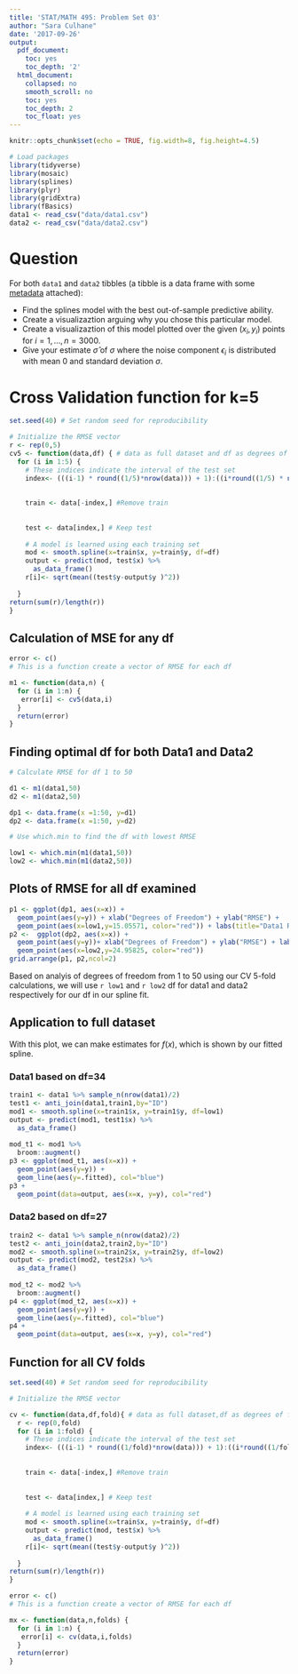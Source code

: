 ```yaml
---
title: 'STAT/MATH 495: Problem Set 03'
author: "Sara Culhane"
date: '2017-09-26'
output:
  pdf_document:
    toc: yes
    toc_depth: '2'
  html_document:
    collapsed: no
    smooth_scroll: no
    toc: yes
    toc_depth: 2
    toc_float: yes
---
```


```r
knitr::opts_chunk$set(echo = TRUE, fig.width=8, fig.height=4.5)

# Load packages
library(tidyverse)
library(mosaic)
library(splines)
library(plyr)
library(gridExtra)
library(fBasics)
data1 <- read_csv("data/data1.csv")
data2 <- read_csv("data/data2.csv")
```


# Question

For both `data1` and `data2` tibbles (a tibble is a data frame with some
[metadata](https://blog.rstudio.com/2016/03/24/tibble-1-0-0#tibbles-vs-data-frames) attached):

* Find the splines model with the best out-of-sample predictive ability.
* Create a visualizaztion arguing why you chose this particular model.
* Create a visualizaztion of this model plotted over the given $(x_i, y_i)$ points for $i=1,\ldots,n=3000$.
* Give your estimate $\widehat{\sigma}$ of $\sigma$ where the noise component $\epsilon_i$ is distributed with mean 0 and standard deviation $\sigma$.


# Cross Validation function for k=5





```r

set.seed(40) # Set random seed for reproducibility 

# Initialize the RMSE vector
r <- rep(0,5)
cv5 <- function(data,df) { # data as full dataset and df as degrees of freedom for spline
  for (i in 1:5) {
    # These indices indicate the interval of the test set
    index<- (((i-1) * round((1/5)*nrow(data))) + 1):((i*round((1/5) * nrow(data))))
    
   
    train <- data[-index,] #Remove train
    
   
    test <- data[index,] # Keep test
    
    # A model is learned using each training set
    mod <- smooth.spline(x=train$x, y=train$y, df=df)
    output <- predict(mod, test$x) %>% 
      as_data_frame()
    r[i]<- sqrt(mean((test$y-output$y )^2))
    
  }
return(sum(r)/length(r))
}
```

## Calculation of MSE for any df

```r
error <- c()
# This is a function create a vector of RMSE for each df

m1 <- function(data,n) { 
  for (i in 1:n) {
   error[i] <- cv5(data,i)
  }
  return(error)
}
```

## Finding optimal df for both Data1 and Data2

```r

# Calculate RMSE for df 1 to 50

d1 <- m1(data1,50)
d2 <- m1(data2,50)

dp1 <- data.frame(x =1:50, y=d1)
dp2 <- data.frame(x =1:50, y=d2)

# Use which.min to find the df with lowest RMSE

low1 <- which.min(m1(data1,50)) 
low2 <- which.min(m1(data2,50))
```

## Plots of RMSE for all df examined

```r
p1 <- ggplot(dp1, aes(x=x)) +
  geom_point(aes(y=y)) + xlab("Degrees of Freedom") + ylab("RMSE") +
  geom_point(aes(x=low1,y=15.05571, color="red")) + labs(title="Data1 RMSE Optimization")
p2 <-  ggplot(dp2, aes(x=x)) +
  geom_point(aes(y=y))+ xlab("Degrees of Freedom") + ylab("RMSE") + labs(title="Data2 RMSE Optimization")
  geom_point(aes(x=low2,y=24.95825, color="red"))
grid.arrange(p1, p2,ncol=2)
```



Based on analyis of degrees of freedom from 1 to 50 using our CV 5-fold calculations, we will use `r low1` and `r low2` df for data1 and data2 respectively for our df in our spline fit.


## Application to full dataset 

With this plot, we can make estimates for $f(x)$, which is shown by our fitted spline.

### Data1 based on df=34



```r
train1 <- data1 %>% sample_n(nrow(data1)/2)
test1 <- anti_join(data1,train1,by="ID")
mod1 <- smooth.spline(x=train1$x, y=train1$y, df=low1)
output <- predict(mod1, test1$x) %>% 
  as_data_frame()
  
mod_t1 <- mod1 %>% 
  broom::augment() 
p3 <- ggplot(mod_t1, aes(x=x)) +
  geom_point(aes(y=y)) +
  geom_line(aes(y=.fitted), col="blue")
p3 +
  geom_point(data=output, aes(x=x, y=y), col="red")
```



### Data2 based on df=27

```r
train2 <- data1 %>% sample_n(nrow(data2)/2)
test2 <- anti_join(data2,train2,by="ID")
mod2 <- smooth.spline(x=train2$x, y=train2$y, df=low2)
output <- predict(mod2, test2$x) %>% 
  as_data_frame()
  
mod_t2 <- mod2 %>% 
  broom::augment() 
p4 <- ggplot(mod_t2, aes(x=x)) +
  geom_point(aes(y=y)) +
  geom_line(aes(y=.fitted), col="blue")
p4 +
  geom_point(data=output, aes(x=x, y=y), col="red")
```







## Function for all CV folds

```r

set.seed(40) # Set random seed for reproducibility 

# Initialize the RMSE vector

cv <- function(data,df,fold){ # data as full dataset,df as degrees of freedom for spline, fold are number of crossvalidation folds
  r <- rep(0,fold)  
  for (i in 1:fold) {
    # These indices indicate the interval of the test set
    index<- (((i-1) * round((1/fold)*nrow(data))) + 1):((i*round((1/fold) * nrow(data))))
    
   
    train <- data[-index,] #Remove train
    
   
    test <- data[index,] # Keep test
    
    # A model is learned using each training set
    mod <- smooth.spline(x=train$x, y=train$y, df=df)
    output <- predict(mod, test$x) %>% 
      as_data_frame()
    r[i]<- sqrt(mean((test$y-output$y )^2))
    
  }
return(sum(r)/length(r))
}

error <- c()
# This is a function create a vector of RMSE for each df

mx <- function(data,n,folds) { 
  for (i in 1:n) {
   error[i] <- cv(data,i,folds)
  }
  return(error)
}

```